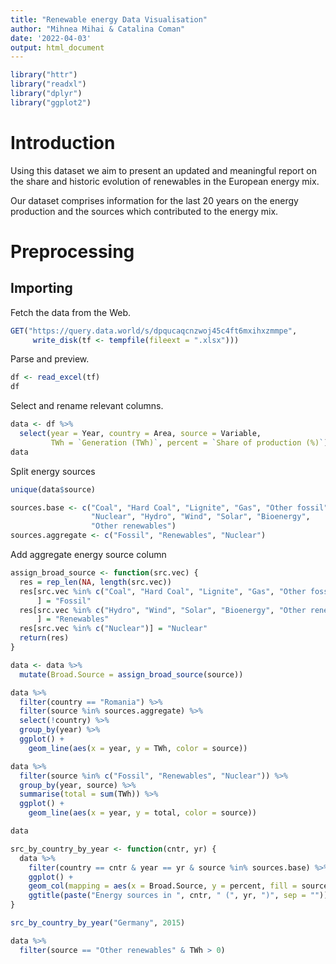 ```yaml
---
title: "Renewable energy Data Visualisation"
author: "Mihnea Mihai & Catalina Coman"
date: '2022-04-03'
output: html_document
---
```


```r
library("httr")
library("readxl")
library("dplyr")
library("ggplot2")
```
# Introduction

Using this dataset we aim to present an updated and meaningful report on the
share and historic evolution of renewables in the European energy mix.

Our dataset comprises information for the last 20 years on the energy
production and the sources which contributed to the energy mix.

# Preprocessing

## Importing

Fetch the data from the Web.

```r
GET("https://query.data.world/s/dpqucaqcnzwoj45c4ft6mxihxzmmpe",
     write_disk(tf <- tempfile(fileext = ".xlsx")))
```

Parse and preview.

``` r
df <- read_excel(tf)
df
```

Select and rename relevant columns.

``` r
data <- df %>%
  select(year = Year, country = Area, source = Variable,
         TWh = `Generation (TWh)`, percent = `Share of production (%)`)
data
```
Split energy sources
```r
unique(data$source)
```
```r
sources.base <- c("Coal", "Hard Coal", "Lignite", "Gas", "Other fossil",
                  "Nuclear", "Hydro", "Wind", "Solar", "Bioenergy", 
                  "Other renewables")
sources.aggregate <- c("Fossil", "Renewables", "Nuclear")
```

Add aggregate energy source column

```r
assign_broad_source <- function(src.vec) {
  res = rep_len(NA, length(src.vec))
  res[src.vec %in% c("Coal", "Hard Coal", "Lignite", "Gas", "Other fossil")
      ] = "Fossil"
  res[src.vec %in% c("Hydro", "Wind", "Solar", "Bioenergy", "Other renewables")
      ] = "Renewables"
  res[src.vec %in% c("Nuclear")] = "Nuclear"
  return(res)
}

data <- data %>%
  mutate(Broad.Source = assign_broad_source(source))
```





```r
data %>%
  filter(country == "Romania") %>%
  filter(source %in% sources.aggregate) %>%
  select(!country) %>%
  group_by(year) %>%
  ggplot() +
    geom_line(aes(x = year, y = TWh, color = source))
```



```r
data %>%
  filter(source %in% c("Fossil", "Renewables", "Nuclear")) %>%
  group_by(year, source) %>%
  summarise(total = sum(TWh)) %>%
  ggplot() +
    geom_line(aes(x = year, y = total, color = source))
```


```r
data
```


``` r
src_by_country_by_year <- function(cntr, yr) {
  data %>%
    filter(country == cntr & year == yr & source %in% sources.base) %>%
    ggplot() +
    geom_col(mapping = aes(x = Broad.Source, y = percent, fill = source)) +
    ggtitle(paste("Energy sources in ", cntr, " (", yr, ")", sep = ""))
}

src_by_country_by_year("Germany", 2015)
```


```r
data %>%
  filter(source == "Other renewables" & TWh > 0)
```




